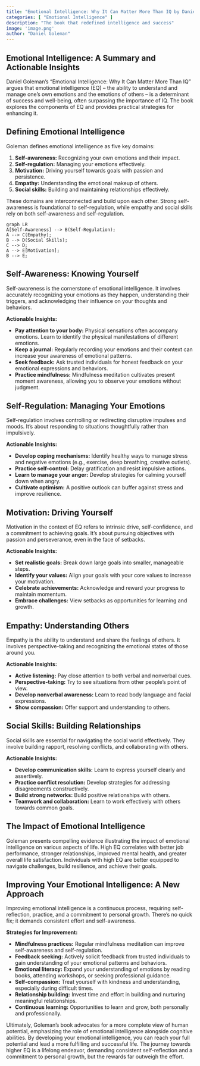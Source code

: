 ```yaml
---
title: "Emotional Intelligence: Why It Can Matter More Than IQ by Daniel Goleman"
categories: [ "Emotional Intelligence" ]
description: "The book that redefined intelligence and success"
image: 'image.png'
author: "Daniel Goleman"
---
```

## Emotional Intelligence: A Summary and Actionable Insights

Daniel Goleman's "Emotional Intelligence: Why It Can Matter More Than IQ" argues that emotional intelligence (EQ) – the ability to understand and manage one's own emotions and the emotions of others – is a determinant of success and well-being, often surpassing the importance of IQ. The book explores the components of EQ and provides practical strategies for enhancing it.


## Defining Emotional Intelligence

Goleman defines emotional intelligence as five key domains:

1. **Self-awareness:** Recognizing your own emotions and their impact.
2. **Self-regulation:** Managing your emotions effectively.
3. **Motivation:**  Driving yourself towards goals with passion and persistence.
4. **Empathy:** Understanding the emotional makeup of others.
5. **Social skills:**  Building and maintaining relationships effectively.


These domains are interconnected and build upon each other.  Strong self-awareness is foundational to self-regulation, while empathy and social skills rely on both self-awareness and self-regulation.

```mermaid
graph LR
A[Self-Awareness] --> B(Self-Regulation);
A --> C(Empathy);
B --> D(Social Skills);
C --> D;
A --> E[Motivation];
B --> E;
```

## Self-Awareness: Knowing Yourself

Self-awareness is the cornerstone of emotional intelligence.  It involves accurately recognizing your emotions as they happen, understanding their triggers, and acknowledging their influence on your thoughts and behaviors.

**Actionable Insights:**

* **Pay attention to your body:** Physical sensations often accompany emotions.  Learn to identify the physical manifestations of different emotions.
* **Keep a journal:** Regularly recording your emotions and their context can increase your awareness of emotional patterns.
* **Seek feedback:** Ask trusted individuals for honest feedback on your emotional expressions and behaviors.
* **Practice mindfulness:** Mindfulness meditation cultivates present moment awareness, allowing you to observe your emotions without judgment.


## Self-Regulation: Managing Your Emotions

Self-regulation involves controlling or redirecting disruptive impulses and moods.  It's about responding to situations thoughtfully rather than impulsively.

**Actionable Insights:**

* **Develop coping mechanisms:** Identify healthy ways to manage stress and negative emotions (e.g., exercise, deep breathing, creative outlets).
* **Practice self-control:**  Delay gratification and resist impulsive actions.
* **Learn to manage your anger:**  Develop strategies for calming yourself down when angry.
* **Cultivate optimism:**  A positive outlook can buffer against stress and improve resilience.


## Motivation: Driving Yourself

Motivation in the context of EQ refers to intrinsic drive, self-confidence, and a commitment to achieving goals.  It's about pursuing objectives with passion and perseverance, even in the face of setbacks.

**Actionable Insights:**

* **Set realistic goals:** Break down large goals into smaller, manageable steps.
* **Identify your values:**  Align your goals with your core values to increase your motivation.
* **Celebrate achievements:** Acknowledge and reward your progress to maintain momentum.
* **Embrace challenges:**  View setbacks as opportunities for learning and growth.


## Empathy: Understanding Others

Empathy is the ability to understand and share the feelings of others. It involves perspective-taking and recognizing the emotional states of those around you.

**Actionable Insights:**

* **Active listening:** Pay close attention to both verbal and nonverbal cues.
* **Perspective-taking:**  Try to see situations from other people's point of view.
* **Develop nonverbal awareness:**  Learn to read body language and facial expressions.
* **Show compassion:** Offer support and understanding to others.


## Social Skills: Building Relationships

Social skills are essential for navigating the social world effectively.  They involve building rapport, resolving conflicts, and collaborating with others.

**Actionable Insights:**

* **Develop communication skills:** Learn to express yourself clearly and assertively.
* **Practice conflict resolution:**  Develop strategies for addressing disagreements constructively.
* **Build strong networks:** Build positive relationships with others.
* **Teamwork and collaboration:**  Learn to work effectively with others towards common goals.


## The Impact of Emotional Intelligence

Goleman presents compelling evidence illustrating the impact of emotional intelligence on various aspects of life.  High EQ correlates with better job performance, stronger relationships, improved mental health, and greater overall life satisfaction.  Individuals with high EQ are better equipped to navigate challenges, build resilience, and achieve their goals.


## Improving Your Emotional Intelligence: A New Approach

Improving emotional intelligence is a continuous process, requiring self-reflection, practice, and a commitment to personal growth.  There's no quick fix; it demands consistent effort and self-awareness.

**Strategies for Improvement:**

* **Mindfulness practices:** Regular mindfulness meditation can improve self-awareness and self-regulation.
* **Feedback seeking:** Actively solicit feedback from trusted individuals to gain understanding of your emotional patterns and behaviors.
* **Emotional literacy:** Expand your understanding of emotions by reading books, attending workshops, or seeking professional guidance.
* **Self-compassion:** Treat yourself with kindness and understanding, especially during difficult times.
* **Relationship building:**  Invest time and effort in building and nurturing meaningful relationships.
* **Continuous learning:** Opportunities to learn and grow, both personally and professionally.


Ultimately, Goleman's book advocates for a more complete view of human potential, emphasizing the role of emotional intelligence alongside cognitive abilities. By developing your emotional intelligence, you can reach your full potential and lead a more fulfilling and successful life. The journey towards higher EQ is a lifelong endeavor, demanding consistent self-reflection and a commitment to personal growth, but the rewards far outweigh the effort.

